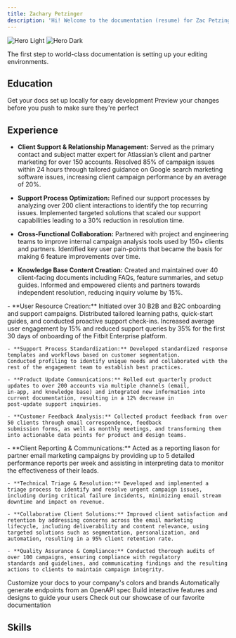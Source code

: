 ```yaml
---
title: Zachary Petzinger
description: 'Hi! Welcome to the documentation (resume) for Zac Petzinger v1.0!'
---
```


<img
  className="block dark:hidden"
  src="/images/IMG_6487M-WRP.png"
  alt="Hero Light"
/>
<img
  className="hidden dark:block"
  src="/images/IMG_6487M-WRP.png"
  alt="Hero Dark"
/>


The first step to world-class documentation is setting up your editing environments.

## Education

<CardGroup cols={2}>
  <Card
    title="Edit Your Docs"
    icon="pen-to-square"
    href="https://mintlify.com/docs/quickstart"
  >
    Get your docs set up locally for easy development
  </Card>
  <Card
    title="Preview Changes"
    icon="image"
    href="https://mintlify.com/docs/development"
  >
    Preview your changes before you push to make sure they're perfect
  </Card>
</CardGroup>

## Experience


<Steps>
  <Step title="Atlassian - Digital Marketing Associate" icon="atlassian">
  
  - **Client Support & Relationship Management:** Served as the primary contact and subject matter expert for Atlassian’s client and
  partner marketing for over 150 accounts. Resolved 85% of campaign issues within 24 hours through tailored guidance on Google
  search marketing software issues, increasing client campaign performance by an average of 20%.

  - **Support Process Optimization:** Refined our support processes by analyzing over 200 client interactions to identify the top
  recurring issues. Implemented targeted solutions that scaled our support capabilities leading to a 30% reduction in resolution time.

  - **Cross-Functional Collaboration:** Partnered with project and engineering teams to improve internal campaign analysis tools used
  by 150+ clients and partners. Identified key user pain-points that became the basis for making 6 feature improvements over time.

  - **Knowledge Base Content Creation:** Created and maintained over 40 client-facing documents including FAQs, feature summaries,
  and setup guides. Informed and empowered clients and partners towards independent resolution, reducing inquiry volume by 15%. 
  </Step>
</Steps>


<Steps>
  <Step title="Fitbit - User Engagement Specialist (Fitbit Enterprise)" icon="watch-fitness">
    - **User Resource Creation:** Initiated over 30 B2B and B2C onboarding and support campaigns. Distributed tailored learning paths,
    quick-start guides, and conducted proactive support check-ins. Increased average user engagement by 15% and reduced support
    queries by 35% for the first 30 days of onboarding of the Fitbit Enterprise platform.

    - **Support Process Standardization:** Developed standardized response templates and workflows based on customer segmentation.
    Conducted profiling to identify unique needs and collaborated with the rest of the engagement team to establish best practices.

    - **Product Update Communications:** Rolled out quarterly product updates to over 200 accounts via multiple channels (email,
    in-app, and knowledge base) and integrated new information into current documentation, resulting in a 12% decrease in
    post-update support inquiries.

    - **Customer Feedback Analysis:** Collected product feedback from over 50 clients through email correspondence, feedback
    submission forms, as well as monthly meetings, and transforming them into actionable data points for product and design teams.
  </Step>

</Steps>
<Steps>
  <Step title="Quinstreet - Marketing Analyst" icon="computer">
    - **Client Reporting & Communications:** Acted as a reporting liason for partner email marketing campaigns by providing up to 5
      detailed performance reports per week and assisting in interpreting data to monitor the effectiveness of their leads.

    - **Technical Triage & Resolution:** Developed and implemented a triage process to identify and resolve urgent campaign issues,
    including during critical failure incidents, minimizing email stream downtime and impact on revenue.

    - **Collaborative Client Solutions:** Improved client satisfaction and retention by addressing concerns across the email marketing
    lifecycle, including deliverability and content relevance, using targeted solutions such as segmentation, personalization, and
    automation, resulting in a 95% client retention rate.

    - **Quality Assurance & Compliance:** Conducted thorough audits of over 100 campaigns, ensuring compliance with regulatory
    standards and guidelines, and communicating findings and the resulting actions to clients to maintain campaign integrity.
  </Step>
</Steps>


<CardGroup cols={2}>
  <Card
    title="Customize Style"
    icon="palette"
    href="https://mintlify.com/docs/settings/global"
  >
    Customize your docs to your company's colors and brands
  </Card>
  <Card
    title="Reference APIs"
    icon="code"
    href="https://mintlify.com/docs/api-playground/openapi"
  >
    Automatically generate endpoints from an OpenAPI spec
  </Card>
  <Card
    title="Add Components"
    icon="screwdriver-wrench"
    href="https://mintlify.com/docs/components/accordion"
  >
    Build interactive features and designs to guide your users
  </Card>
  <Card
    title="Get Inspiration"
    icon="stars"
    href="https://mintlify.com/customers"
  >
    Check out our showcase of our favorite documentation
  </Card>
</CardGroup>


## Skills
